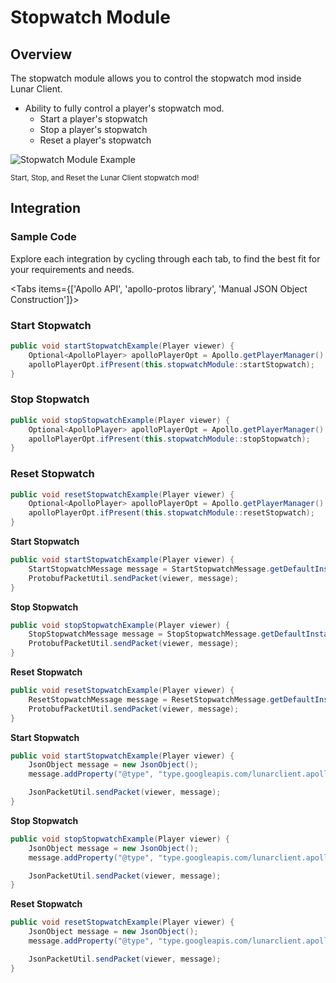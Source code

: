 
# Stopwatch Module

## Overview

The stopwatch module allows you to control the stopwatch mod inside Lunar Client.

- Ability to fully control a player's stopwatch mod.
  - Start a player's stopwatch
  - Stop a player's stopwatch
  - Reset a player's stopwatch

![Stopwatch Module Example](https://i.imgur.com/HEX9q0H.gif#center)

<div style={{ textAlign: "center" }}>
    <small>Start, Stop, and Reset the Lunar Client stopwatch mod!</small>
</div>

## Integration

### Sample Code
Explore each integration by cycling through each tab, to find the best fit for your requirements and needs.

<Tabs items={['Apollo API', 'apollo-protos library', 'Manual JSON Object Construction']}>

<Tab>

### Start Stopwatch

```java
public void startStopwatchExample(Player viewer) {
    Optional<ApolloPlayer> apolloPlayerOpt = Apollo.getPlayerManager().getPlayer(viewer.getUniqueId());
    apolloPlayerOpt.ifPresent(this.stopwatchModule::startStopwatch);
}
```

### Stop Stopwatch

```java
public void stopStopwatchExample(Player viewer) {
    Optional<ApolloPlayer> apolloPlayerOpt = Apollo.getPlayerManager().getPlayer(viewer.getUniqueId());
    apolloPlayerOpt.ifPresent(this.stopwatchModule::stopStopwatch);
}
```

### Reset Stopwatch

```java
public void resetStopwatchExample(Player viewer) {
    Optional<ApolloPlayer> apolloPlayerOpt = Apollo.getPlayerManager().getPlayer(viewer.getUniqueId());
    apolloPlayerOpt.ifPresent(this.stopwatchModule::resetStopwatch);
}
```

</Tab>

<Tab>

**Start Stopwatch**

```java
public void startStopwatchExample(Player viewer) {
    StartStopwatchMessage message = StartStopwatchMessage.getDefaultInstance();
    ProtobufPacketUtil.sendPacket(viewer, message);
}
```

**Stop Stopwatch**

```java
public void stopStopwatchExample(Player viewer) {
    StopStopwatchMessage message = StopStopwatchMessage.getDefaultInstance();
    ProtobufPacketUtil.sendPacket(viewer, message);
}
```

**Reset Stopwatch**

```java
public void resetStopwatchExample(Player viewer) {
    ResetStopwatchMessage message = ResetStopwatchMessage.getDefaultInstance();
    ProtobufPacketUtil.sendPacket(viewer, message);
}
```

</Tab>

<Tab>

**Start Stopwatch**

```java
public void startStopwatchExample(Player viewer) {
    JsonObject message = new JsonObject();
    message.addProperty("@type", "type.googleapis.com/lunarclient.apollo.stopwatch.v1.StartStopwatchMessage");

    JsonPacketUtil.sendPacket(viewer, message);
}
```

**Stop Stopwatch**

```java
public void stopStopwatchExample(Player viewer) {
    JsonObject message = new JsonObject();
    message.addProperty("@type", "type.googleapis.com/lunarclient.apollo.stopwatch.v1.StopStopwatchMessage");

    JsonPacketUtil.sendPacket(viewer, message);
}
```

**Reset Stopwatch**

```java
public void resetStopwatchExample(Player viewer) {
    JsonObject message = new JsonObject();
    message.addProperty("@type", "type.googleapis.com/lunarclient.apollo.stopwatch.v1.ResetStopwatchMessage");

    JsonPacketUtil.sendPacket(viewer, message);
}
```

</Tab>

</Tabs>
